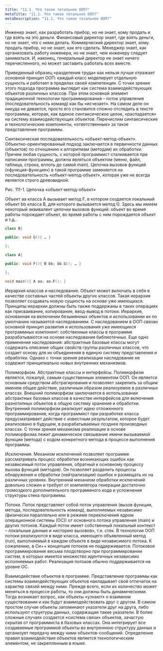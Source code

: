 ```yaml
---
title: "11.1. Что такое тотальное ООП?"
metaTitle: "11.1. Что такое тотальное ООП?"
metaDescription: "11.1. Что такое тотальное ООП?"
---
```


Инженер знает, как разработать прибор, но не знает, кому продать и где взять на это деньги. Финансовый директор знает, где взять деньги, но не знает, что с ними делать. Коммерческий директор знает, кому продать прибор, но не знает, как его сделать. Менеджер знает, как организовать работу инженера, но не знает, чем инженеру следует заниматься. И, наконец, генеральный директор не знает ничего перечисленного, но может заставить работать всех вместе.

Приведенный образец «разделения труда» как нельзя лучше отражает основной принцип ООП: каждый класс моделирует отдельную сущность и работает в пределах своей компетенции. С точки зрения этого подхода программа выглядит как система взаимодействующих объектов различных классов. При этом основной элемент традиционной технологии программирования – поток управления (последовательность команд) как бы «исчезает». На самом деле он никуда не девается, просто его становится сложно отследить в тексте программы, которая, как единое синтаксическое целое, «распадается» на систему взаимодействующих объектов. Перечислим синтаксические и технологические компоненты, «ответственные» за такое представление программы.

Синтаксическая последовательность «объект-метод-объект». Объектно-ориентированный подход заключается в первичности данных (объектов) по отношению к алгоритмам (методам) их обработки. Причем любая сущность, с которой программист сталкивается при написании программы, должна являться объектом (меню, файл, таблица, строка, вплоть до самой main). Цепочка вызовов функций («функция-функция») в такой программе заменяется на последовательность «объект-метод-объект», которая уже не всегда является строго древовидной.

Рис. 111-1. Цепочка «объект-метод-объект»

Объект aa класса A вызывает метод F, в котором создается локальный объект bb класса B, для которого вызывается метод G. Здесь мы имеем некоторый эквивалент цепочки вызовов функций: объект во время работы порождает объект, во время работы с ним порождается объект и т.д..

```cpp
class B{

public: void G(){ … }

};

class A{

public: void F(){ B bb; bb.G(); … }

};

void main(){ A aa; aa.F(); }
```

Иерархия классов и наследование. Объект может включать в себя в качестве составных частей объекты других классов. Такая иерархия позволяет создавать новую сущность на основе уже имеющихся. Принципы иерархии должны быть также поддержаны в таких операциях как присваивание, копирование, ввод-вывод в потоки. Иерархия, основанная на включении безымянных объектов и использовании их по умолчанию называется наследованием. С наследованием в ООП связан основной принцип развития и использования уже имеющихся программных компонент: собственные классы в программе разрабатываются на основе наследования библиотечных. Еще одно применение наследования: абстрактные базовые классы могут содержать описание общих свойств группы различных классов, что создает основу для их объединения в единую систему представления и обработки. Однако с точки зрения реализации наследование не содержит принципиально новых внутренних механизмов.

Полиморфизм. Абстрактные классы и интерфейсы. Полиморфизм является, пожалуй, самым существенным элементом ООП. Он является основным средством абстрагирования и позволяет закрепить за общим именем общее действие, различным образом реализуемое в различных классах. Внешний полиморфизм заключается в использовании абстрактных базовых классов в качестве интерфейсов для включения разнотипных объектов в общую систему хранения и обработки. Внутренний полиморфизм реализует идею отложенного программирования, когда программист при разработке класса предусматривает действие с известным результатом, которое будет реализовано в будущем, в разрабатываемых позднее производных классах. С точки зрения механизма реализации в основе полиморфизма лежит динамическое связывание имени вызываемой функции (метода) с кодом конкретного метода в процессе выполнения программы.

Исключения. Механизм исключений позволяет программе рассматривать процесс обработки возникающих ошибок как независимый поток управления, обратный к основному процессу вызова функций (методов). Он позволяет разделить процессы обнаружения и обработки (нейтрализации) ошибок и размещать их на различных уровнях. Внутренний механизм обработки исключений довольно сложен и требует от компилятора генерации достаточно громоздкого дополнительного программного кода и усложнения структуры стека программы.

Потоки. Поток представляет собой поток управления (вызов функции, метода, последовательность команд), выполняемых независимо (физически параллельно или в режиме переключения ядром операционной системы (ОС)) от основного потока управления (main) и других потоков. Каждый поток имеет собственный локальный контекст – локальные данные и «историю вызовов», т.е. стек. В технологии ООП потоки реализуются в виде класса, имеющего объявленный метод (run), выполняемый в каждом объекте в виде независимого потока. К сожалению, в Си++ концепция потоков не поддерживается. Потоковое программирование весьма плодотворно при программировании систем, в которых имеется множество идентичных независимо исполняемых работ. Реализация потоков обычно поддерживается на уровне ОС.

Взаимодействие объектов в программе. Представление программы как системы взаимодействующих объектов накладывает свой отпечаток на характер связей между ними. Прежде всего, если их количество может меняться в процессе работы, то они должны быть динамическими. Тогда возникает вопрос, как объекты «узнают» о взаимном существовании и как будут взаимодействовать друг с другом. В самом простом случае объекты запоминают указатели друг на друга, либо используют структуры данных, содержащие такие указатели. В более сложные случаях создается «система связи» объектов, зачастую скрытая от программиста в базовых классах. Она интегрирует все создаваемые программой объекты во внутреннюю структуру данных и организует передачу между ними объектов-сообщений. Определение правил взаимодействия объектов является технологическим элементом, не закрепленным в языке.

